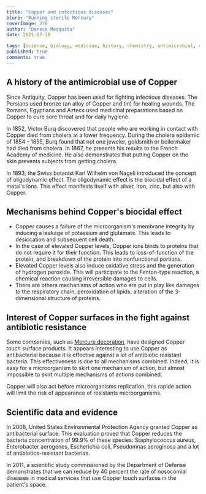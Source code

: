 ```yaml
---
title: "Copper and infectious diseases"
blurb: "Running sterile Mercury"
coverImage: 276
author: "Dereck Mezquita"
date: 2021-07-30

tags: [science, biology, medicine, history, chemistry, antimicrobial, copper]
published: true
comments: true
---
```


## A history of the antimicrobial use of Copper

Since Antiquity, Copper has been used for fighting infectious diseases. The Persians used bronze (an alloy of Copper and tin) for healing wounds. The Romans, Egyptians and Aztecs used medicinal preparations based on Copper to cure sore throat and for daily hygiene.

In 1852, Victor Burq discovered that people who are working in contact with Copper died from cholera at a lower frequency. During the cholera epidemic of 1854 - 1855, Burq found that not one jeweler, goldsmith or boilermaker had died from cholera. In 1867, he presents his results to the French Academy of medicine. He also demonstrates that putting Copper on the skin prevents subjects from getting cholera.

In 1893, the Swiss botanist Karl Wilhelm von Nageli introduced the concept of oligodynamic effect. The oligodynamic effect is the biocidal effect of a metal's ions. This effect manifests itself with silver, iron, zinc, but also with Copper.

## Mechanisms behind Copper's biocidal effect

- Copper causes a failure of the microorganism's membrane integrity by inducing a leakage of potassium and glutamate. This leads to desiccation and subsequent cell death.
- In the case of elevated Copper levels, Copper ions binds to proteins that do not require it for their function. This leads to loss-of-function of the protein, and breakdown of the protein into nonfunctional portions.
- Elevated Copper levels also induce oxidative stress and the generation of hydrogen peroxide. This will participate to the Fenton-type reaction, a chemical reaction causing irreversible damages to cells.
- There are others mechanisms of action who are put in play like damages to the respiratory chain, peroxidation of lipids, alteration of the 3-dimensional structure of proteins.

## Interest of Copper surfaces in the fight against antibiotic resistance

Some companies, such as [Mercure decoration](https://mercure-decoration.com/fr/), have designed Copper touch surface products. It appears interesting to use Copper as antibacterial because it is effective against a lot of antibiotic resistant bacteria. This effectiveness is due to all mechanisms combined. Indeed, it is easy for a microorganism to skirt one mechanism of action, but almost impossible to skirt multiple mechanisms of actions combined.

Copper will also act before microorganisms replication, this rapide action will limit the risk of appearance of resistants microorganisms.  

## Scientific data and evidence

In 2008, United States Environmental Protection Agency granted Copper as antibacterial surface. This evaluation proved that Copper reduces the bacteria concentration of 99.9% of these species: Staphylococcus aureus, Enterobacter aerogenes, Escherichia coli, Pseudomnas aeroginosa and a lot of antibiotics-resistant bacterias.

In 2011, a scientific study commissioned by the Department of Defense demonstrates that we can reduce by 40 percent the rate of nosocomial diseases in medical services that use Copper touch surfaces in the patient's space.
